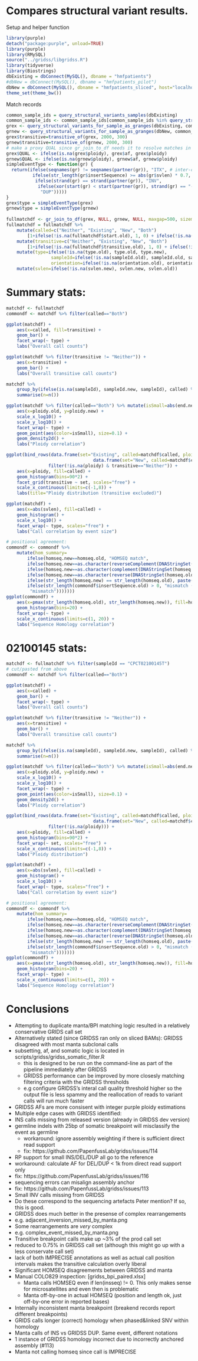 # Compares structural variant results.

Setup and helper function
```r
library(purple)
detach("package:purple", unload=TRUE)
library(purple)
library(RMySQL)
source("../gridss/libgridss.R")
library(tidyverse)
library(Biostrings)
dbExisting = dbConnect(MySQL(), dbname = "hmfpatients")
#dbNew = dbConnect(MySQL(), dbname = "hmfpatients_pilot")
dbNew = dbConnect(MySQL(), dbname = "hmfpatients_sliced", host="localhost", port=3306, username="test", password="test")
theme_set(theme_bw())
```
Match records
```r
common_sample_ids = query_structural_variants_samples(dbExisting)
common_sample_ids <- common_sample_ids[common_sample_ids %in% query_structural_variants_samples(dbNew)]
grex <- query_structural_variants_for_sample_as_granges(dbExisting, common_sample_ids)
grnew <- query_structural_variants_for_sample_as_granges(dbNew, common_sample_ids)
grex$transitive=transitive_of(grex, 2000, 300)
grnew$transitive=transitive_of(grnew, 2000, 300)
# make a proxy QUAL since gr_join_to_df needs it to resolve matches in favour of the 'better' one
grex$QUAL <- ifelse(is.na(grex$ploidy), grex$af, grex$ploidy)
grnew$QUAL <- ifelse(is.na(grnew$ploidy), grnew$af, grnew$ploidy)
simpleEventType <- function(gr) {
  return(ifelse(seqnames(gr) != seqnames(partner(gr)), "ITX", # inter-chromosomosal
          ifelse(str_length(gr$insertSequence) >= abs(gr$svlen) * 0.7, "INS", # TODO: improve classification of complex events
           ifelse(strand(gr) == strand(partner(gr)), "INV",
            ifelse(xor(start(gr) < start(partner(gr)), strand(gr) == "-"), "DEL",
             "DUP")))))
}
grex$type = simpleEventType(grex)
grnew$type = simpleEventType(grnew)
	
fullmatchdf <- gr_join_to_df(grex, NULL, grnew, NULL, maxgap=500, sizemargin=2, suffix=c(".old", ".new"))
fullmatchdf = fullmatchdf %>%
	mutate(called=c("Neither", "Existing", "New", "Both")
		[1+ifelse(!is.na(fullmatchdf$start.old), 1, 0) + ifelse(!is.na(fullmatchdf$start.new), 2, 0)]) %>%
	mutate(transitive=c("Neither", "Existing", "New", "Both")
		[1+ifelse(!is.na(fullmatchdf$transitive.old), 1, 0) + ifelse(!is.na(fullmatchdf$transitive.new), 2, 0)]) %>%
	mutate(type=ifelse(!is.na(type.old), type.old, type.new),
				 sampleId=ifelse(!is.na(sampleId.old), sampleId.old, sampleId.new),
				 orientation=ifelse(!is.na(orientation.old), orientation.old, orientation.new)) %>%
	mutate(svlen=ifelse(!is.na(svlen.new), svlen.new, svlen.old))

```

# Summary stats:

```r
matchdf <- fullmatchdf
commondf <- matchdf %>% filter(called=="Both")

ggplot(matchdf) + 
	aes(x=called, fill=transitive) +
	geom_bar() +
	facet_wrap(~ type) + 
	labs("Overall call counts")

ggplot(matchdf %>% filter(transitive != "Neither")) +
	aes(x=transitive) +
	geom_bar() +
	labs("Overall transitive call counts")

matchdf %>%
	group_by(ifelse(is.na(sampleId), sampleId.new, sampleId), called) %>%
	summarise(n=n())

ggplot(matchdf %>% filter(called=="Both") %>% mutate(isSmall=abs(end.new-start.new) < 1000)) +
	aes(x=ploidy.old, y=ploidy.new) +
	scale_x_log10() + 
	scale_y_log10() +
	facet_wrap(~ type) +
	geom_point(aes(color=isSmall), size=0.1) +
	geom_density2d() +
	labs("Ploidy correlation")

ggplot(bind_rows(data.frame(set="Existing", called=matchdf$called, ploidy=matchdf$ploidy.old, transitive=matchdf$transitive),
								 data.frame(set="New", called=matchdf$called, ploidy=matchdf$ploidy.new, transitive=matchdf$transitive)) %>%
			 	filter(!is.na(ploidy) & transitive=="Neither")) +
	aes(x=ploidy, fill=called) +
	geom_histogram(bins=90*2) +
	facet_grid(transitive ~ set, scales="free") +
	scale_x_continuous(limits=c(-1,8)) +
	labs(title="Ploidy distribution (transitive excluded)")

ggplot(matchdf) +
	aes(x=abs(svlen), fill=called) +
	geom_histogram() +
	scale_x_log10() +
	facet_wrap(~ type, scales="free") +
	labs("Call correlation by event size")

# positional agreement:
commondf <- commondf %>% 
	mutate(hom_summary=
		ifelse(homseq.new==homseq.old, "HOMSEQ match",
		ifelse(homseq.new==as.character(reverseComplement(DNAStringSet(homseq.old))), "HOMSEQ revcomp",
		ifelse(homseq.new==as.character(complement(DNAStringSet(homseq.old))), "HOMSEQ comp",
		ifelse(homseq.new==as.character(reverse(DNAStringSet(homseq.old))), "HOMSEQ rev",
		ifelse(str_length(homseq.new) == str_length(homseq.old), paste("length match", ifelse(start.old==start.new, "", "(diff call positions)")),
		ifelse(str_length(commondf$insertSequence.old) > 0, "mismatch (with inserted seq).old",
		 "mismatch")))))))
ggplot(commondf) +
	aes(x=pmax(str_length(homseq.old), str_length(homseq.new)), fill=hom_summary) +
	geom_histogram(bins=20) +
	facet_wrap(~ type) +
	scale_x_continuous(limits=c(1, 20)) +
	labs("Sequence Homology correlation")
```


# 02100145 stats:
```r
matchdf <- fullmatchdf %>% filter(sampleId == "CPCT02100145T")
# cut/pasted from above
commondf <- matchdf %>% filter(called=="Both")

ggplot(matchdf) + 
	aes(x=called) +
	geom_bar() +
	facet_wrap(~ type) + 
	labs("Overall call counts")

ggplot(matchdf %>% filter(transitive != "Neither")) +
	aes(x=transitive) +
	geom_bar() +
	labs("Overall transitive call counts")

matchdf %>%
	group_by(ifelse(is.na(sampleId), sampleId.new, sampleId), called) %>%
	summarise(n=n())

ggplot(matchdf %>% filter(called=="Both") %>% mutate(isSmall=abs(end.new-start.new) < 1000)) +
	aes(x=ploidy.old, y=ploidy.new) +
	scale_x_log10() + 
	scale_y_log10() +
	facet_wrap(~ type) +
	geom_point(aes(color=isSmall), size=0.1) +
	geom_density2d() +
	labs("Ploidy correlation")

ggplot(bind_rows(data.frame(set="Existing", called=matchdf$called, ploidy=matchdf$ploidy.old),
								 data.frame(set="New", called=matchdf$called, ploidy=matchdf$ploidy.new)) %>%
			 	filter(!is.na(ploidy))) +
	aes(x=ploidy, fill=called) +
	geom_histogram(bins=90*2) +
	facet_wrap(~ set, scales="free") +
	scale_x_continuous(limits=c(-1,8)) +
	labs("Ploidy distribution")

ggplot(matchdf) +
	aes(x=abs(svlen), fill=called) +
	geom_histogram() +
	scale_x_log10() +
	facet_wrap(~ type, scales="free") +
	labs("Call correlation by event size")

# positional agreement:
commondf <- commondf %>% 
	mutate(hom_summary=
		ifelse(homseq.new==homseq.old, "HOMSEQ match",
		ifelse(homseq.new==as.character(reverseComplement(DNAStringSet(homseq.old))), "HOMSEQ revcomp",
		ifelse(homseq.new==as.character(complement(DNAStringSet(homseq.old))), "HOMSEQ comp",
		ifelse(homseq.new==as.character(reverse(DNAStringSet(homseq.old))), "HOMSEQ rev",
		ifelse(str_length(homseq.new) == str_length(homseq.old), paste("length match", ifelse(start.old==start.new, "", "(diff call positions)")),
		ifelse(str_length(commondf$insertSequence.old) > 0, "mismatch (with inserted seq).old",
		 "mismatch")))))))
ggplot(commondf) +
	aes(x=pmax(str_length(homseq.old), str_length(homseq.new)), fill=hom_summary) +
	geom_histogram(bins=20) +
	facet_wrap(~ type) +
	scale_x_continuous(limits=c(1, 20)) +
	labs("Sequence Homology correlation")
```





# Conclusions

- Attempting to duplicate manta/BPI matching logic resulted in a relatively conservative GRIDS call set
 - Alternatively stated (since GRIDSS ran only on sliced BAMs): GRIDSS disagreed with most manta subclonal calls
 - subsetting, af, and somatic logic is located in scripts/gridss/gridss_somatic_filter.R
   - this is designed to be run on the command-line as part of the pipeline immediately after GRIDSS
   - GRIDSS performance can be improved by more closesly matching filtering criteria with the GRIDSS thresholds
    - e.g configure GRIDSS's interal call quality threshold higher so the output file is less spammy and the reallocation of reads to variant calls will run much faster
- GRIDSS AFs are more consisent with integer purple ploidy estimations
- Multiple edge cases with GRIDSS identified:
 - INS calls missing from released version (already in GRIDSS dev version)
 - germline indels with 25bp of somatic breakpoint will misclassify the event as germline
 	- workaround: ignore assembly weighting if there is sufficient direct read support
 	- fix: https://github.com/PapenfussLab/gridss/issues/114
 - RP support for small INS/DEL/DUP all go to the reference
  - workaround: calculate AF for DEL/DUP < 1k from direct read support only
  - fix: https://github.com/PapenfussLab/gridss/issues/116
 - sequencing errors can misalign assembly anchor
  - fix: https://github.com/PapenfussLab/gridss/issues/113
- Small INV calls missing from GRIDSS
 - Do these correspond to the sequencing artefacts Peter mention? If so, this is good.
- GRIDSS does much better in the presense of complex rearrangements
 - e.g. adjacent_inversion_missed_by_manta.png
 - Some rearrangements are *very* complex
  - e.g. complex_event_missed_by_manta.png
- Transitive breakpoint calls make up ~3% of the prod call set
 - reduced to 0.75% in GRIDSS call set (although this might go up with a less conservate call set)
 - lack of both IMPRECISE annotations as well as actual call position intervals makes the transitive calculation overly liberal
- Significant HOMSEQ disagreements between GRIDSS and manta
 - Manual COLO829 inspection: [gridss_bpi_paired.xlsx]
 	- Manta calls HOMSEQ even if len(insseq) != 0. This only makes sense for microsatellites and even then is problematic
 	- Manta off-by-one in actual HOMSEQ (position and length ok, just off-by-one error in reported bases)
  - Internally inconsistent manta breakpoint (breakend records report different breakpoints)
  - GRIDS calls longer (correct) homology when phased&linked SNV within homology
  - Manta calls of INS vs GRIDSS DUP. Same event, different notations
  - 1 instance of GRIDSS homology incorrect due to incorrectly anchored assembly (#113)
  - Manta not calling homseq since call is IMPRECISE










